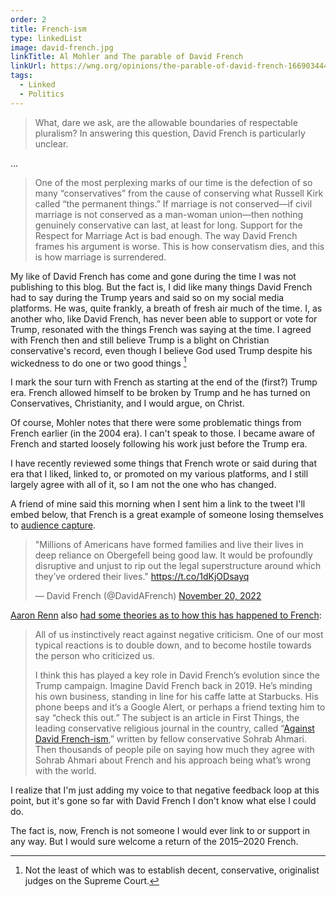 ```yaml
---
order: 2
title: French-ism
type: linkedList
image: david-french.jpg
linkTitle: Al Mohler and The parable of David French
linkUrl: https://wng.org/opinions/the-parable-of-david-french-1669034447
tags:
  - Linked
  - Politics
---
```


> What, dare we ask, are the allowable boundaries of respectable pluralism? In answering this question, David French is particularly unclear.

…

> One of the most perplexing marks of our time is the defection of so many “conservatives” from the cause of conserving what Russell Kirk called “the permanent things.” If marriage is not conserved—if civil marriage is not conserved as a man-woman union—then nothing genuinely conservative can last, at least for long. Support for the Respect for Marriage Act is bad enough. The way David French frames his argument is worse. This is how conservatism dies, and this is how marriage is surrendered.

My like of David French has come and gone during the time I was not publishing to this blog. But the fact is, I did like many things David French had to say during the Trump years and said so on my social media platforms. He was, quite frankly, a breath of fresh air much of the time. I, as another who, like David French, has never been able to support or vote for Trump, resonated with the things French was saying at the time. I agreed with French then and still believe Trump is a blight on Christian conservative's record, even though I believe God used Trump despite his wickedness to do one or two good things [^1]

I mark the sour turn with French as starting at the end of the (first?) Trump era. French allowed himself to be broken by Trump and he has turned on Conservatives, Christianity, and I would argue, on Christ.

Of course, Mohler notes that there were some problematic things from French earlier (in the 2004 era). I can't speak to those. I became aware of French and started loosely following his work just before the Trump era.

I have recently reviewed some things that French wrote or said during that era that I liked, linked to, or promoted on my various platforms, and I still largely agree with all of it, so I am not the one who has changed.

A friend of mine said this morning when I sent him a link to the tweet I'll embed below, that French is a great example of someone losing themselves to [audience capture](https://theportal.wiki/wiki/Audience_Capture).

<blockquote className="twitter-tweet"><p lang="en" dir="ltr">&quot;Millions of Americans have formed families and live their lives in deep reliance on Obergefell being good law. It would be profoundly disruptive and unjust to rip out the legal superstructure around which they’ve ordered their lives.&quot; <a href="https://t.co/1dKjODsayq">https://t.co/1dKjODsayq</a></p>&mdash; David French (@DavidAFrench) <a href="https://twitter.com/DavidAFrench/status/1594426687885811712?ref_src=twsrc%5Etfw">November 20, 2022</a></blockquote> <script async src="https://platform.twitter.com/widgets.js" charSet="utf-8"></script>

[Aaron Renn](https://twitter.com/aaron_renn) also [had some theories as to how this has happened to French](https://aaronrenn.substack.com/p/newsletter-70-why-you-should-be-careful):

> All of us instinctively react against negative criticism. One of our most typical reactions is to double down, and to become hostile towards the person who criticized us.
>
> I think this has played a key role in David French’s evolution since the Trump campaign. Imagine David French back in 2019. He’s minding his own business, standing in line for his caffe latte at Starbucks. His phone beeps and it’s a Google Alert, or perhaps a friend texting him to say “check this out.” The subject is an article in First Things, the leading conservative religious journal in the country, called “[Against David French-ism](https://www.firstthings.com/web-exclusives/2019/05/against-david-french-ism),” written by fellow conservative Sohrab Ahmari. Then thousands of people pile on saying how much they agree with Sohrab Ahmari about French and his approach being what’s wrong with the world.

I realize that I'm just adding my voice to that negative feedback loop at this point, but it's gone so far with David French I don't know what else I could do.

The fact is, now, French is not someone I would ever link to or support in any way. But I would sure welcome a return of the 2015–2020 French.

[^1]: Not the least of which was to establish decent, conservative, originalist judges on the Supreme Court.
